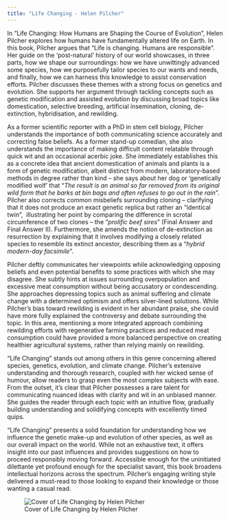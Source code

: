 ```yaml
---
title: "Life Changing - Helen Pilcher"
---
```


In “Life Changing: How Humans are Shaping the Course of Evolution”, Helen Pilcher explores how humans have fundamentally altered life on Earth. In this book, Pilcher argues that “Life is changing. Humans are responsible”. Her guide on the ‘post-natural’ history of our world showcases, in three parts, how we shape our surroundings: how we have unwittingly advanced some species, how we purposefully tailor species to our wants and needs, and finally, how we can harness this knowledge to assist conservation efforts. Pilcher discusses these themes with a strong focus on genetics and evolution. She supports her argument through tackling concepts such as genetic modification and assisted evolution by discussing broad topics like domestication, selective breeding, artificial insemination, cloning, de-extinction, hybridisation, and rewilding.

As a former scientific reporter with a PhD in stem cell biology, Pilcher understands the importance of both communicating science accurately and correcting false beliefs. As a former stand-up comedian, she also understands the importance of making difficult content relatable through quick wit and an occasional acerbic joke. She immediately establishes this as a concrete idea that ancient domestication of animals and plants is a form of genetic modification, albeit distinct from modern, laboratory-based methods in degree rather than kind – she says about her dog or ‘genetically modified wolf’ that “*The result is an animal so far removed from its original wild form that he barks at bin bags and often refuses to go out in the rain*”. Pilcher also corrects common misbeliefs surrounding cloning – clarifying that it does not produce an exact genetic replica but rather an “identical twin”,  illustrating her point by comparing the difference in scrotal circumference of two clones – the “*prolific beef sires*” (Final Answer and Final Answer II). Furthermore, she amends the notion of de-extinction as resurrection by explaining that it involves modifying a closely related species to resemble its extinct ancestor, describing them as a “*hybrid modern-day facsimile*”.

Pilcher deftly communicates her viewpoints while acknowledging opposing beliefs and even potential benefits to some practices with which she may disagree. She subtly hints at issues surrounding overpopulation and excessive meat consumption without being accusatory or condescending. She approaches depressing topics such as animal suffering and climate change with a determined optimism and offers silver-lined solutions. While Pilcher’s bias toward rewilding is evident in her abundant praise, she could have more fully explained the controversy and debate surrounding the topic. In this area, mentioning a more integrated approach combining rewilding efforts with regenerative farming practices and reduced meat consumption could have provided a more balanced perspective on creating healthier agricultural systems, rather than relying mainly on rewilding.

“Life Changing” stands out among others in this genre concerning altered species, genetics, evolution, and climate change. Pilcher’s extensive understanding and thorough research, coupled with her wicked sense of humour, allow readers to grasp even the most complex subjects with ease. From the outset, it’s clear that Pilcher possesses a rare talent for communicating nuanced ideas with clarity and wit in an unbiased manner. She guides the reader through each topic with an intuitive flow, gradually building understanding and solidifying concepts with excellently timed quips.

“Life Changing” presents a solid foundation for understanding how we influence the genetic make-up and evolution of other species, as well as our overall impact on the world. While not an exhaustive text, it offers insight into our past influences and provides suggestions on how to proceed responsibly moving forward. Accessible enough for the uninitiated dilettante yet profound enough for the specialist savant, this book broadens intellectual horizons across the spectrum. Pilcher’s engaging writing style delivered a must-read to those looking to expand their knowledge or those wanting a casual read.

![Cover of Life Changing by Helen Pilcher](images/lifechanging.jpg){fig-align="left"}
